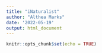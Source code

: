```yaml
---
title: "iNaturalist"
author: "Althea Marks"
date: '2022-05-19'
output: html_document
---
```


```r
knitr::opts_chunk$set(echo = TRUE)
```


